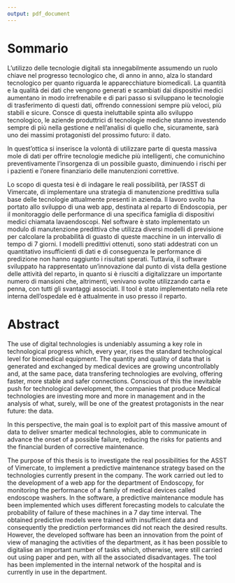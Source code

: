 ```yaml
---
output: pdf_document
---
```


# Sommario {-}
L'utilizzo delle tecnologie digitali sta innegabilmente assumendo un ruolo chiave nel progresso tecnologico che, di anno in anno, alza lo standard tecnologico per quanto riguarda le apparecchiature biomedicali. La quantità e la qualità dei dati che vengono generati e scambiati dai dispositivi medici aumentano in modo irrefrenabile e di pari passo si sviluppano le tecnologie di trasferimento di questi dati, offrendo connessioni sempre più veloci, più stabili e sicure. Consce di questa ineluttabile spinta allo sviluppo tecnologico, le aziende produttrici di tecnologie mediche stanno investendo sempre di più nella gestione e nell'analisi di quello che, sicuramente, sarà uno dei massimi protagonisti del prossimo futuro: il dato.

In quest'ottica si inserisce la volontà di utilizzare parte di questa massiva mole di dati per offrire tecnologie mediche più intelligenti, che comunichino preventivamente l'insorgenza di un possibile guasto, diminuendo i rischi per i pazienti e l'onere finanziario delle manutenzioni correttive.

Lo scopo di questa tesi è di indagare le reali possibilità, per l'ASST di Vimercate, di implementare una strategia di manutenzione predittiva sulla base delle tecnologie attualmente presenti in azienda. Il lavoro svolto ha portato allo sviluppo di una web app, destinata al reparto di Endoscopia, per il monitoraggio delle performance di una specifica famiglia di dispositivi medici chiamata lavaendoscopi. Nel software è stato implementato un modulo di manutenzione predittiva che utilizza diversi modelli di previsione per calcolare la probabilità di guasto di queste macchine in un intervallo di tempo di 7 giorni. I modelli predittivi ottenuti, sono stati addestrati con un quantitativo insufficienti di dati e di conseguenza le performance di predizione non hanno raggiunto i risultati sperati. Tuttavia, il software sviluppato ha rappresentato un'innovazione dal punto di vista della gestione delle attività del reparto, in quanto si è riusciti a digitalizzare un importante numero di mansioni che, altrimenti, venivano svolte utilizzando carta e penna, con tutti gli svantaggi associati. Il tool è stato implementato nella rete interna dell'ospedale ed è attualmente in uso presso il reparto.


\newpage

# Abstract {-}
The use of digital technologies is undeniably assuming a key role in technological progress which, every year, rises the standard technological level for biomedical equipment. The quantity and quality of data that is generated and exchanged by medical devices are growing uncontrollably and, at the same pace, data transfering technologies are evolving, offering faster, more stable and safer connections. Conscious of this the inevitable push for technological development, the companies that produce Medical technologies are investing more and more in management and in the analysis of what, surely, will be one of the greatest protagonists in the near future: the data.

In this perspective, the main goal is to exploit part of this massive amount of data to deliver smarter medical technologies, able to communicate in advance the onset of a possible failure, reducing the risks for patients and the financial burden of corrective maintenance.

The purpose of this thesis is to investigate the real possibilities for the ASST of Vimercate, to implement a predictive maintenance strategy based on the technologies currently present in the company. The work carried out led to the development of a web app for the department of Endoscopy, for monitoring the performance of a family of medical devices called endoscope washers. In the software, a predictive maintenance module has been implemented which uses different forecasting models to calculate the probability of failure of these machines in a 7 day time interval. The obtained predictive models were trained with insufficient data and consequently the prediction performances did not reach the desired results. However, the developed software has been an innovation from the point of view of managing the activities of the department, as it has been possible to digitalise an important number of tasks which, otherwise, were still carried out using paper and pen, with all the associated disadvantages. The tool has been implemented in the internal network of the hospital and is currently in use in the department. 
